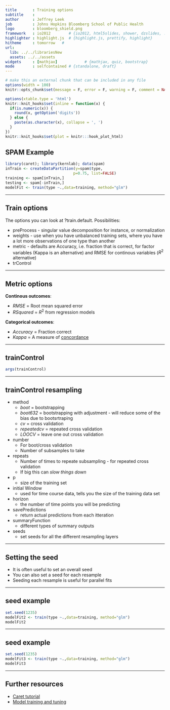 ```yaml
---
title       : Training options
subtitle    : 
author      : Jeffrey Leek
job         : Johns Hopkins Bloomberg School of Public Health
logo        : bloomberg_shield.png
framework   : io2012        # {io2012, html5slides, shower, dzslides, ...}
highlighter : highlight.js  # {highlight.js, prettify, highlight}
hitheme     : tomorrow   # 
url:
  lib: ../../librariesNew
  assets: ../../assets
widgets     : [mathjax]            # {mathjax, quiz, bootstrap}
mode        : selfcontained # {standalone, draft}
---
```



```r
# make this an external chunk that can be included in any file
options(width = 100)
knitr::opts_chunk$set(message = F, error = F, warning = F, comment = NA, fig.align = 'center', dpi = 100, tidy = F, cache.path = '.cache/', fig.path = 'fig/')

options(xtable.type = 'html')
knitr::knit_hooks$set(inline = function(x) {
  if(is.numeric(x)) {
    round(x, getOption('digits'))
  } else {
    paste(as.character(x), collapse = ', ')
  }
})
knitr::knit_hooks$set(plot = knitr:::hook_plot_html)
```


## SPAM Example

```r
library(caret); library(kernlab); data(spam)
inTrain <- createDataPartition(y=spam$type,
                              p=0.75, list=FALSE)
training <- spam[inTrain,]
testing <- spam[-inTrain,]
modelFit <- train(type ~.,data=training, method="glm")
```

---

## Train options

The options you can look at ?train.default. Possibilities:

+ preProcess - singular value decomposition for instance, or normalization 
+ weights - use when you have unbalanced training sets, where you have a lot more observations of one type than another
+ metric - defaults are Accuracy, i.e. fraction that is correct, for factor variables (Kappa is an alternative) and RMSE for continous variables ($R^2$ alternative)
+ trControl


---

## Metric options

__Continous outcomes__:

 * _RMSE_ = Root mean squared error
 * _RSquared_ = $R^2$ from regression models

__Categorical outcomes__:

 * _Accuracy_ = Fraction correct
 * _Kappa_ = A measure of [concordance](http://en.wikipedia.org/wiki/Cohen%27s_kappa)
  
 
--- 

## trainControl

```r
args(trainControl)
```

--- 

## trainControl resampling

* method
    + _boot_ = bootstrapping
    + _boot632_ = bootstrapping with adjustment - will reduce some of the bias due to bootsrtraping
    + _cv_ = cross validation
    + _repeatedcv_ = repeated cross validation
    + _LOOCV_ = leave one out cross validation
* number
    + For boot/cross validation
    + Number of subsamples to take
* repeats
    + Number of times to repeate subsampling - for repeated cross validation
    + If big this can _slow things down_
* p
    + size of the training set
* initial Window
    + used for time course data, tells you the size of the training data set
* horizon
    + the number of time points you will be predicting
* savePredictions
    + return actual predictions from each itteration
* summaryFunction
    + different types of summary outputs
* seeds
    + set seeds for all the different resampling layers
    
    
    
    


---

## Setting the seed

* It is often useful to set an overall seed
* You can also set a seed for each resample
* Seeding each resample is useful for parallel fits



--- 


## seed example

```r
set.seed(1235)
modelFit2 <- train(type ~.,data=training, method="glm")
modelFit2
```


--- 

## seed example

```r
set.seed(1235)
modelFit3 <- train(type ~.,data=training, method="glm")
modelFit3
```


--- 

## Further resources

* [Caret tutorial](http://www.edii.uclm.es/~useR-2013/Tutorials/kuhn/user_caret_2up.pdf)
* [Model training and tuning](http://caret.r-forge.r-project.org/training.html)

